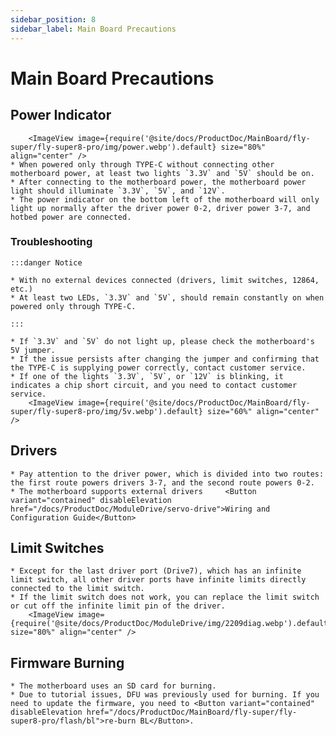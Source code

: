 ```yaml
---
sidebar_position: 8
sidebar_label: Main Board Precautions
---
```









# Main Board Precautions

## Power Indicator

        <ImageView image={require('@site/docs/ProductDoc/MainBoard/fly-super/fly-super8-pro/img/power.webp').default} size="80%" align="center" />
    * When powered only through TYPE-C without connecting other motherboard power, at least two lights `3.3V` and `5V` should be on.
    * After connecting to the motherboard power, the motherboard power light should illuminate `3.3V`, `5V`, and `12V`.
    * The power indicator on the bottom left of the motherboard will only light up normally after the driver power 0-2, driver power 3-7, and hotbed power are connected.

### Troubleshooting


    :::danger Notice

    * With no external devices connected (drivers, limit switches, 12864, etc.)
    * At least two LEDs, `3.3V` and `5V`, should remain constantly on when powered only through TYPE-C.

    :::

    * If `3.3V` and `5V` do not light up, please check the motherboard's 5V jumper.
    * If the issue persists after changing the jumper and confirming that the TYPE-C is supplying power correctly, contact customer service.
    * If one of the lights `3.3V`, `5V`, or `12V` is blinking, it indicates a chip short circuit, and you need to contact customer service.
        <ImageView image={require('@site/docs/ProductDoc/MainBoard/fly-super/fly-super8-pro/img/5v.webp').default} size="60%" align="center" />

## Drivers

    * Pay attention to the driver power, which is divided into two routes: the first route powers drivers 3-7, and the second route powers 0-2.
    * The motherboard supports external drivers     <Button variant="contained" disableElevation href="/docs/ProductDoc/ModuleDrive/servo-drive">Wiring and Configuration Guide</Button>

## Limit Switches

    * Except for the last driver port (Drive7), which has an infinite limit switch, all other driver ports have infinite limits directly connected to the limit switch.
    * If the limit switch does not work, you can replace the limit switch or cut off the infinite limit pin of the driver.
        <ImageView image={require('@site/docs/ProductDoc/ModuleDrive/img/2209diag.webp').default} size="80%" align="center" />




## Firmware Burning

    * The motherboard uses an SD card for burning.
    * Due to tutorial issues, DFU was previously used for burning. If you need to update the firmware, you need to <Button variant="contained" disableElevation href="/docs/ProductDoc/MainBoard/fly-super/fly-super8-pro/flash/bl">re-burn BL</Button>.